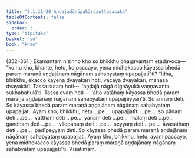 ```yaml
---
title: "8.1.11–20 Aṇḍajadānūpakārasuttadasaka"
tableOfContents: false
sidebar:
  order: 3
type: "tipitaka"
basket: "su"
book: "khan"
---
```



<DynamicBreadcrumb />

<Paragraph type="center" book="khan">
(352–361.)
</Paragraph>

<Paragraph number="1175" book="khan">
Ekamantaṃ nisinno kho so bhikkhu bhagavantaṃ etadavoca—  “ko nu kho, bhante, hetu, ko paccayo, yena midhekacco kāyassa bhedā paraṃ maraṇā aṇḍajānaṃ nāgānaṃ sahabyataṃ upapajjatī”ti?
</Paragraph>

<Paragraph number="1176" book="khan">
“Idha, bhikkhu, ekacco kāyena dvayakārī hoti, vācāya dvayakārī, manasā dvayakārī. Tassa sutaṃ hoti—  ‘aṇḍajā nāgā dīghāyukā vaṇṇavanto sukhabahulā’ti. Tassa evaṃ hoti—  ‘aho vatāhaṃ kāyassa bhedā paraṃ maraṇā aṇḍajānaṃ nāgānaṃ sahabyataṃ upapajjeyyan’ti. So annaṃ deti. So kāyassa bhedā paraṃ maraṇā aṇḍajānaṃ nāgānaṃ sahabyataṃ upapajjati. Ayaṃ kho, bhikkhu, hetu …pe…  upapajjatīti …pe…  so pānaṃ deti …pe…  vatthaṃ deti …pe…  yānaṃ deti …pe…  mālaṃ deti …pe…  gandhaṃ deti …pe…  vilepanaṃ deti …pe…  seyyaṃ deti …pe…  āvasathaṃ deti …pe…  padīpeyyaṃ deti. So kāyassa bhedā paraṃ maraṇā aṇḍajānaṃ nāgānaṃ sahabyataṃ upapajjati. Ayaṃ kho, bhikkhu, hetu, ayaṃ paccayo, yena midhekacco kāyassa bhedā paraṃ maraṇā aṇḍajānaṃ nāgānaṃ sahabyataṃ upapajjatī”ti.

</Paragraph>

<Paragraph number="1177" type="center" book="khan">
Vīsatimaṃ.
</Paragraph>